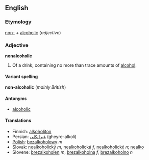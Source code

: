 ==English==
=== Etymology ===
[[non-]] + [[alcoholic]] (''adjective'')

=== Adjective ===
'''nonalcoholic'''
# Of a drink, containing no more than trace amounts of [[alcohol]].

====Variant spelling====
'''non-alcoholic''' (''mainly British'')

==== Antonyms ====
*[[alcoholic]]

==== Translations ====
*Finnish: [[alkoholiton]]
*Persian: [[غیرالکلی]] (gheyre-alkoli)
*[[Polish]]: [[bezalkoholowy]] ''m''
*Slovak: [[nealkoholický]] ''m'', [[nealkoholická]] ''f'', [[nealkoholické]] ''n''; [[nealko]]
*Slovene: [[brezalkoholen]] ''m'', [[brezalkoholna]] ''f'', [[brezalkoholno]] ''n''